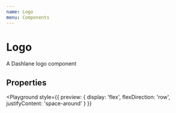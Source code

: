 ```yaml
---
name: Logo
menu: Components
---
```



# Logo

A Dashlane logo component

## Properties

<Props of={Logo} />

<Playground
  style={{
    preview: {
      display: 'flex',
      flexDirection: 'row',
      justifyContent: 'space-around'
    }
  }}
>
  <Logo />
  <Logo width={210} height={30} />
</Playground>

